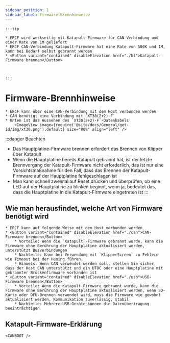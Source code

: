 ```yaml
---
sidebar_position: 1
sidebar_label: Firmware-Brennhinweise
---
```







    :::tip

    * ERCF wird werkseitig mit Katapult-Firmware für CAN-Verbindung und einer Rate von 1M geliefert
    * ERCF CAN-Verbindung Katapult-Firmware hat eine Rate von 500K und 1M, kann bei Bedarf selbst gebrannt werden
    * <Button variant="contained" disableElevation href="./bl">Katapult-Firmware brennen</Button>



    :::

# Firmware-Brennhinweise

    * ERCF kann über eine CAN-Verbindung mit dem Host verbunden werden
    * CAN benötigt eine Verbindung mit `XT30(2+2)-F`
    * Unten ist das Aussehen des `XT30(2+2)-F`-Datenkabels
        <ImageView image={require('@site/docs/General/get-id/img/xt30.png').default} size="80%" align="left" />

:::danger Beachten
* Das Hauptplatine-Firmware brennen erfordert das Brennen von Klipper über Katapult
* Wenn die Hauptplatine bereits Katapult gebrannt hat, ist der letzte Brennvorgang der Katapult-Firmware nicht erforderlich, das ist nur eine Vorsichtsmaßnahme für den Fall, dass das Brennen der Katapult-Firmware auf der Hauptplatine fehlgeschlagen ist
* Man kann schnell zweimal auf Reset drücken und überprüfen, ob eine LED auf der Hauptplatine zu blinken beginnt, wenn ja, bedeutet das, dass die Hauptplatine in die Katapult-Firmware eingetreten ist
:::

## Wie man herausfindet, welche Art von Firmware benötigt wird

    * ERCF kann auf folgende Weise mit dem Host verbunden werden
    * <Button variant="contained" disableElevation href="./can">CAN-Firmware brennen</Button>
        * Vorteile: Wenn die `Katapult`-Firmware gebrannt wurde, kann die Firmware ohne Berührung der Hauptplatine aktualisiert werden, unterstützt Busverbindungen
        * Nachteile: Kann bei Verwendung mit `KlipperScreen` zu Fehlern wie Timeout bei der Homing führen.
        * Hinweis: Wenn CAN verwendet werden soll, stellen Sie sicher, dass der Host CAN unterstützt und ein UTOC oder eine Hauptplatine mit gebrannter Brückenfirmware vorhanden ist
    * <Button variant="contained" disableElevation href="./usb">USB-Firmware brennen</Button>
        * Vorteile: Wenn die Katapult-Firmware gebrannt wurde, kann die Firmware ohne Berührung der Hauptplatine aktualisiert werden, wenn SD-Karte oder DFU-Brennen verwendet wird, muss die Firmware wie gewohnt aktualisiert werden, Kommunikation zuverlässig, stabil
        * Nachteile: Mehrere USB-Geräte können die Datenübertragung beeinträchtigen

## Katapult-Firmware-Erklärung

    <CANBOOT />